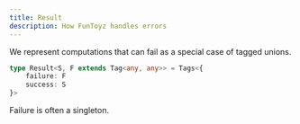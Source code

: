 ```yaml
---
title: Result
description: How FunToyz handles errors
---
```


We represent computations that can fail as a special case of tagged unions.

```typescript
type Result<S, F extends Tag<any, any>> = Tags<{
	failure: F
	success: S
}>
```

Failure is often a singleton.
